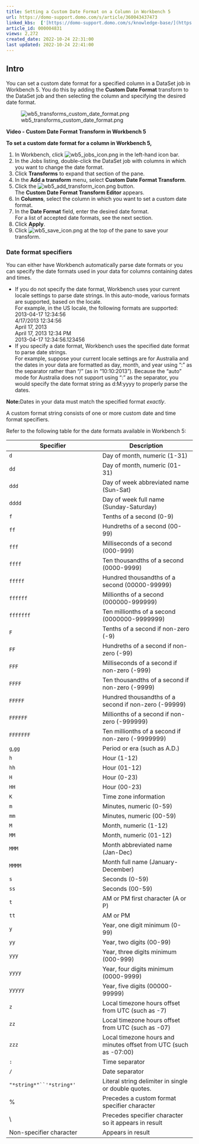 ```yaml
---
title: Setting a Custom Date Format on a Column in Workbench 5
url: https://domo-support.domo.com/s/article/360043437473
linked_kbs:  ['[https://domo-support.domo.com/s/knowledge-base/](https://domo-support.domo.com/s/knowledge-base/)', '[https://domo-support.domo.com/s/](https://domo-support.domo.com/s/)', '[https://domo-support.domo.com/s/topic/0TO5w000000ZammGAC](https://domo-support.domo.com/s/topic/0TO5w000000ZammGAC)', '[https://domo-support.domo.com/s/topic/0TO5w000000ZaoPGAS](https://domo-support.domo.com/s/topic/0TO5w000000ZaoPGAS)', '[https://domo-support.domo.com/s/topic/0TO5w000000ZapTGAS](https://domo-support.domo.com/s/topic/0TO5w000000ZapTGAS)', '[https://domo-support.domo.com/s/article/360043437473](https://domo-support.domo.com/s/article/360043437473)', '[https://domo-support.domo.com/s/topic/0TO5w000000ZapTGAS/workbench-5](https://domo-support.domo.com/s/topic/0TO5w000000ZapTGAS/workbench-5)', '[https://domo-support.domo.com/s/article/360043429933](https://domo-support.domo.com/s/article/360043429933)', '[https://domo-support.domo.com/s/article/360043429953](https://domo-support.domo.com/s/article/360043429953)', '[https://domo-support.domo.com/s/article/360042925494](https://domo-support.domo.com/s/article/360042925494)', '[https://domo-support.domo.com/s/article/4408174643607](https://domo-support.domo.com/s/article/4408174643607)', '[https://domo-support.domo.com/s/article/360043429913](https://domo-support.domo.com/s/article/360043429913)', '[https://domo-support.domo.com/s/login/](https://domo-support.domo.com/s/login/)']
article_id: 000004831
views: 2,272
created_date: 2022-10-24 22:31:00
last updated: 2022-10-24 22:41:00
---
```




Intro
-----


You can set a custom date format for a specified column in a DataSet job in Workbench 5. You do this by adding the **Custom Date Format** transform to the DataSet job and then selecting the column and specifying the desired date format.


![wb5_transforms_custom_date_format.png](wb5_transforms_custom_date_format.png)  
  



**Video - Custom Date Format Transform in Workbench 5**



**To set a custom date format for a column in Workbench 5,**


1. In Workbench, click ![wb5_jobs_icon.png](wb5_jobs_icon.png) in the left-hand icon bar.
2. In the Jobs listing, double-click the DataSet job with columns in which you want to change the date format.
3. Click **Transforms** to expand that section of the pane.
4. In the **Add a transform** menu, select **Custom Date Format Transform**.
5. Click the ![wb5_add_transform_icon.png](wb5_add_transform_icon.png) button.  
The **Custom Date Format Transform Editor** appears.
6. In **Columns**, select the column in which you want to set a custom date format.
7. In the **Date Format** field, enter the desired date format.  
For a list of accepted date formats, see the next section.
8. Click **Apply**.
9. Click ![wb5_save_icon.png](wb5_save_icon.png) at the top of the pane to save your transform.


### Date format specifiers


You can either have Workbench automatically parse date formats or you can specify the date formats used in your data for columns containing dates and times.


* If you do not specify the date format, Workbench uses your current locale settings to parse date strings. In this auto-mode, various formats are supported, based on the locale.  
For example, in the US locale, the following formats are supported:  
2013-04-17 12:34:56  
4/17/2013 12:34:56  
April 17, 2013  
April 17, 2013 12:34 PM  
2013-04-17 12:34:56.123456
* If you specify a date format, Workbench uses the specified date format to parse date strings.  
For example, suppose your current locale settings are for Australia and the dates in your data are formatted as day, month, and year using ":" as the separator rather than "/" (as in "10:10:2013"). Because the "auto" mode for Australia does not support using ":" as the separator, you would specify the date format string as d:M:yyyy to properly parse the dates.




 


**Note:**Dates in your data must match the specified format *exactly*.



A custom format string consists of one or more custom date and time format specifiers.


Refer to the following table for the date formats available in Workbench 5:




| Specifier | Description |
| --- | --- |
| `d` | Day of month, numeric (1-31) |
| `dd` | Day of month, numeric (01-31) |
| `ddd` | Day of week abbreviated name (Sun-Sat) |
| `dddd` | Day of week full name (Sunday-Saturday) |
| `f` | Tenths of a second (0-9) |
| `ff` | Hundreths of a second (00-99) |
| `fff` | Milliseconds of a second (000-999) |
| `ffff` | Ten thousandths of a second (0000-9999) |
| `fffff` | Hundred thousandths of a second (00000-99999) |
| `ffffff` | Millionths of a second (000000-999999) |
| `fffffff` | Ten millionths of a second (0000000-9999999) |
| `F` | Tenths of a second if non-zero (-9) |
| `FF` | Hundreths of a second if non-zero (-99) |
| `FFF` | Milliseconds of a second if non-zero (-999) |
| `FFFF` | Ten thousandths of a second if non-zero (-9999) |
| `FFFFF` | Hundred thousandths of a second if non-zero (-99999) |
| `FFFFFF` | Millionths of a second if non-zero (-999999) |
| `FFFFFFF` | Ten millionths of a second if non-zero (-9999999) |
| `g`,`gg` | Period or era (such as A.D.) |
| `h` | Hour (1-12) |
| `hh` | Hour (01-12) |
| `H` | Hour (0-23) |
| `HH` | Hour (00-23) |
| `K` | Time zone information |
| `m` | Minutes, numeric (0-59) |
| `mm` | Minutes, numeric (00-59) |
| `M` | Month, numeric (1-12) |
| `MM` | Month, numeric (01-12) |
| `MMM` | Month abbreviated name (Jan-Dec) |
| `MMMM` | Month full name (January-December) |
| `s` | Seconds (0-59) |
| `ss` | Seconds (00-59) |
| `t` | AM or PM first character (A or P) |
| `tt` | AM or PM |
| `y` | Year, one digit minimum (0-99) |
| `yy` | Year, two digits (00-99) |
| `yyy` | Year, three digits minimum (000-999) |
| `yyyy` | Year, four digits minimum (0000-9999) |
| `yyyyy` | Year, five digits (00000-99999) |
| `z` | Local timezone hours offset from UTC (such as -7) |
| `zz` | Local timezone hours offset from UTC (such as -07) |
| `zzz` | Local timezone hours and minutes offset from UTC (such as -07:00) |
| `:` | Time separator |
| `/` | Date separator |
| `"*string*"``'*string*'` | Literal string delimiter in single or double quotes. |
| % | Precedes a custom format specifier character |
| \ | Precedes specifier character so it appears in result |
| Non-specifier character | Appears in result |


 


